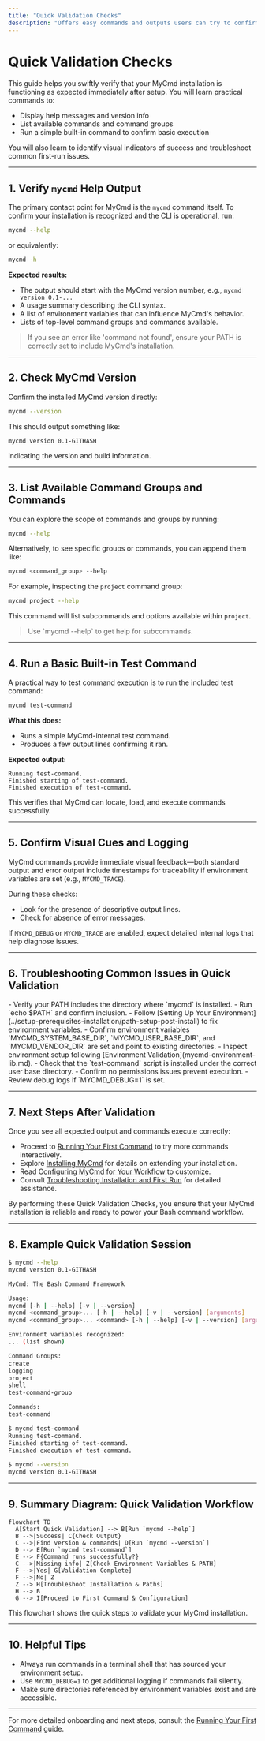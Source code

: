 ```yaml
---
title: "Quick Validation Checks"
description: "Offers easy commands and outputs users can try to confirm that installation is working as intended—from verifying help messages to basic command execution. Details immediate visual cues of success and covers checking versions, subcommands, and listing available scripts."
---
```


# Quick Validation Checks

This guide helps you swiftly verify that your MyCmd installation is functioning as expected immediately after setup. You will learn practical commands to:

- Display help messages and version info
- List available commands and command groups
- Run a simple built-in command to confirm basic execution

You will also learn to identify visual indicators of success and troubleshoot common first-run issues.

---

## 1. Verify `mycmd` Help Output

The primary contact point for MyCmd is the `mycmd` command itself. To confirm your installation is recognized and the CLI is operational, run:

```bash
mycmd --help
```

or equivalently:

```bash
mycmd -h
```

**Expected results:**

- The output should start with the MyCmd version number, e.g., `mycmd version 0.1-...`
- A usage summary describing the CLI syntax.
- A list of environment variables that can influence MyCmd's behavior.
- Lists of top-level command groups and commands available.


> <Check>
> If you see an error like 'command not found', ensure your PATH is correctly set to include MyCmd's installation.
> </Check>

---

## 2. Check MyCmd Version

Confirm the installed MyCmd version directly:

```bash
mycmd --version
```

This should output something like:

```
mycmd version 0.1-GITHASH
```

indicating the version and build information.

---

## 3. List Available Command Groups and Commands

You can explore the scope of commands and groups by running:

```bash
mycmd --help
```

Alternatively, to see specific groups or commands, you can append them like:

```bash
mycmd <command_group> --help
```

For example, inspecting the `project` command group:

```bash
mycmd project --help
```

This command will list subcommands and options available within `project`.


> <Tip>
> Use `mycmd <command_group> <command> --help` to get help for subcommands.
> </Tip>

---

## 4. Run a Basic Built-in Test Command

A practical way to test command execution is to run the included test command:

```bash
mycmd test-command
```

**What this does:**

- Runs a simple MyCmd-internal test command.
- Produces a few output lines confirming it ran.

**Expected output:**

```
Running test-command.
Finished starting of test-command.
Finished execution of test-command.
```

This verifies that MyCmd can locate, load, and execute commands successfully.

---

## 5. Confirm Visual Cues and Logging

MyCmd commands provide immediate visual feedback—both standard output and error output include timestamps for traceability if environment variables are set (e.g., `MYCMD_TRACE`).

During these checks:

- Look for the presence of descriptive output lines.
- Check for absence of error messages.

If `MYCMD_DEBUG` or `MYCMD_TRACE` are enabled, expect detailed internal logs that help diagnose issues.

---

## 6. Troubleshooting Common Issues in Quick Validation

<AccordionGroup title="Common Issues and Solutions">
<Accordion title="Command Not Found">
- Verify your PATH includes the directory where `mycmd` is installed.
- Run `echo $PATH` and confirm inclusion.
- Follow [Setting Up Your Environment](../setup-prerequisites-installation/path-setup-post-install) to fix environment variables.
</Accordion>
<Accordion title="Help or Version Displays Incorrect or Missing">
- Confirm environment variables `MYCMD_SYSTEM_BASE_DIR`, `MYCMD_USER_BASE_DIR`, and `MYCMD_VENDOR_DIR` are set and point to existing directories.
- Inspect environment setup following [Environment Validation](mycmd-environment-lib.md).
</Accordion>
<Accordion title="Test-Command Fails to Run">
- Check that the `test-command` script is installed under the correct user base directory.
- Confirm no permissions issues prevent execution.
- Review debug logs if `MYCMD_DEBUG=1` is set.
</Accordion>
</AccordionGroup>

---

## 7. Next Steps After Validation

Once you see all expected output and commands execute correctly:

- Proceed to [Running Your First Command](../first-run-and-validation/first-command) to try more commands interactively.
- Explore [Installing MyCmd](../setup-prerequisites-installation/installing-mycmd) for details on extending your installation.
- Read [Configuring MyCmd for Your Workflow](../configuration-troubleshooting/configuring-mycmd) to customize.
- Consult [Troubleshooting Installation and First Run](../configuration-troubleshooting/troubleshooting-setup) for detailed assistance.


<Note>
By performing these Quick Validation Checks, you ensure that your MyCmd installation is reliable and ready to power your Bash command workflow.
</Note>

---

## 8. Example Quick Validation Session

```bash
$ mycmd --help
mycmd version 0.1-GITHASH

MyCmd: The Bash Command Framework

Usage:
mycmd [-h | --help] [-v | --version]
mycmd <command_group>... [-h | --help] [-v | --version] [arguments]
mycmd <command_group>... <command> [-h | --help] [-v | --version] [arguments]

Environment variables recognized:
... (list shown)

Command Groups:
create
logging
project
shell
test-command-group

Commands:
test-command

$ mycmd test-command
Running test-command.
Finished starting of test-command.
Finished execution of test-command.

$ mycmd --version
mycmd version 0.1-GITHASH
```

---

## 9. Summary Diagram: Quick Validation Workflow

```mermaid
flowchart TD
  A[Start Quick Validation] --> B[Run `mycmd --help`]
  B -->|Success| C{Check Output}
  C -->|Find version & commands| D[Run `mycmd --version`]
  D --> E[Run `mycmd test-command`]
  E --> F{Command runs successfully?}
  C -->|Missing info| Z[Check Environment Variables & PATH]
  F -->|Yes| G[Validation Complete]
  F -->|No| Z
  Z --> H[Troubleshoot Installation & Paths]
  H --> B
  G --> I[Proceed to First Command & Configuration]
```

This flowchart shows the quick steps to validate your MyCmd installation.

---

## 10. Helpful Tips

- Always run commands in a terminal shell that has sourced your environment setup.
- Use `MYCMD_DEBUG=1` to get additional logging if commands fail silently.
- Make sure directories referenced by environment variables exist and are accessible.

---

For more detailed onboarding and next steps, consult the [Running Your First Command](../first-run-and-validation/first-command) guide.
